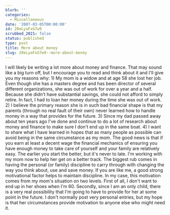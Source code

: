 ```yaml
---
blurb: ''
categories:
  - Miscellaneous
date: '2007-03-05T00:00:00'
id: 20eLyaFxG7w9
scrubbed_2021: false
status: published
type: post
title: More about money
slug: 20eLyaFxG7w9--more-about-money
---
```


I will likely be writing a lot more about money and finance. That
may sound like a big turn off, but I encourage you to read and
think about it and I'll give you my reasons why: 1) My mom is a
widow and at age 58 she lost her job. Even though she has a masters
degree and has been director of several different organizations,
she was out of work for over a year and a half. Because she didn't
have substantial savings, she could not afford to simply retire. In
fact, I had to loan her money during the time she was out of work.
2) I believe the primary reason she is in such bad financial shape
is that my parents (through no real fault of their own) never
learned how to handle money in a way that provides for the future.
3) Since my dad passed away about ten years ago I've done and
continue to do a lot of research about money and finance to make
sure I don't end up in the same boat. 4) I want to share what I
have learned in hopes that as many people as possible can avoid
being in the same circumstance as my mom. The good news is that if
you earn at least a decent wage the financial mechanics of ensuring
you have enough money to take care of yourself and your family are
relatively easy. The earlier you start the better, but it's never
to late. I'm working with my mom now to help her get on a better
track. The biggest rub comes in having the personal (or family)
discipline to carry through with changing the way you think about,
use and save money. If you are like me, a good strong motivational
factor helps to maintain discipline. In my case, this motivation
comes from my mom's situation on two levels. First of all, I don't
want to end up in her shoes when I'm 60. Secondly, since I am an
only child, there is a very real possibility that I'm going to have
to provide for her at some point in the future. I don't normally
post very personal entries, but my hope is that her circumstances
provide motivation to anyone else who might need it.
